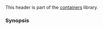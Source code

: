 {{cpp/header/title|queue}}
{{cpp/header/navbar}}
This header is part of the [[cpp/container|containers]] library.
{{dsc begin}}
{{dsc h1|Includes}}
{{dsc inc|cpp/header/dsc compare}}
{{dsc inc|cpp/header/dsc initializer_list}}
{{dsc h1|Classes}}
{{dsc inc|cpp/container/dsc queue}}
{{dsc inc|cpp/container/dsc priority_queue}}
{{dsc inc|cpp/container/dsc uses_allocator|queue}}
{{dsc inc|cpp/container/dsc uses_allocator|priority_queue}}
{{dsc h1|Functions}}
{{dsc inc|cpp/container/dsc operator_cmp|queue}}
{{dsc inc|cpp/container/dsc swap2|queue}}
{{dsc inc|cpp/container/dsc swap2|priority_queue}}
{{dsc end}}

===Synopsis===
{{cpp/synopsis/queue}}

{{langlinks|de|es|ja|ru|zh}}